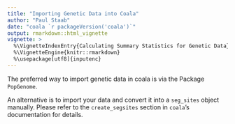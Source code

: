 ```yaml
---
title: "Importing Genetic Data into Coala"
author: "Paul Staab"
date: "coala `r packageVersion('coala')`"
output: rmarkdown::html_vignette
vignette: >
  %\VignetteIndexEntry{Calculating Summary Statistics for Genetic Data}
  %\VignetteEngine{knitr::rmarkdown}
  %\usepackage[utf8]{inputenc}
---
```


The preferred way to import genetic data in coala is via the Package `PopGenome`.

An alternative is to import your data and convert it into a 
`seg_sites` object manually. Please refer to the `create_segsites` section
in `coala`'s documentation for details.
